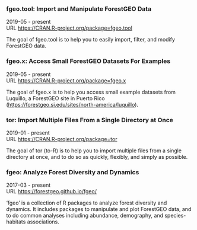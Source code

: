 ### fgeo.tool: Import and Manipulate ForestGEO Data

2019-05 - present  
URL <https://CRAN.R-project.org/package=fgeo.tool>

The goal of fgeo.tool is to help you to easily import, filter, and modify ForestGEO data.

### fgeo.x: Access Small ForestGEO Datasets For Examples

2019-05 - present  
URL <https://CRAN.R-project.org/package=fgeo.x>

The goal of fgeo.x is to help you access small example datasets from Luquillo, a ForestGEO site in Puerto Rico (<https://forestgeo.si.edu/sites/north-america/luquillo>).

### tor: Import Multiple Files From a Single Directory at Once

2019-01 - present  
URL <https://CRAN.R-project.org/package=tor>  

The goal of tor (to-R) is to help you to import multiple files from a single directory at once, and to do so as quickly, flexibly, and simply as possible.

### fgeo: Analyze Forest Diversity and Dynamics

2017-03 - present  
URL <https://forestgeo.github.io/fgeo/>  

'fgeo' is a collection of R packages to analyze forest diversity and dynamics. It includes packages to manipulate and plot ForestGEO data, and to do common analyses including abundance, demography, and species-habitats associations.

